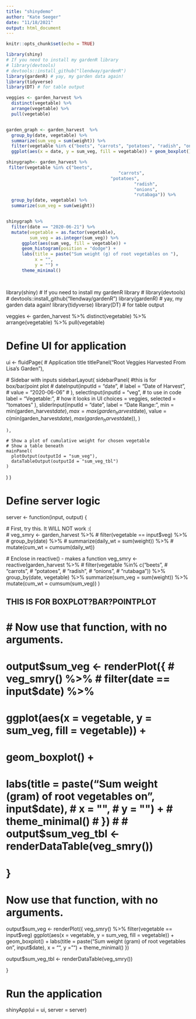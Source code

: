```yaml
---
title: "shinydemo"
author: "Kate Seeger"
date: "11/18/2021"
output: html_document
---
```


```r
knitr::opts_chunk$set(echo = TRUE)
```

```r

library(shiny)
# If you need to install my gardenR library
# library(devtools)
# devtools::install_github("llendway/gardenR")
library(gardenR) # yay, my garden data again!
library(tidyverse)
library(DT) # for table output

veggies <- garden_harvest %>% 
  distinct(vegetable) %>% 
  arrange(vegetable) %>% 
  pull(vegetable)


garden_graph <- garden_harvest  %>%
  group_by(date, vegetable) %>%
  summarize(sum_veg = sum(weight)) %>%
  filter(vegetable %in% c("beets", "carrots", "potatoes", "radish", "onions", "rutabaga")) %>%
  ggplot(aes(x = date, y = sum_veg, fill = vegetable)) + geom_boxplot() 

shinygraph<- garden_harvest %>%
 filter(vegetable %in% c("beets",
                                           "carrots",
                                        "potatoes", 
                                                 "radish", 
                                                 "onions", 
                                                 "rutabaga")) %>%
  group_by(date, vegetable) %>%
  summarize(sum_veg = sum(weight))


shinygraph %>%
  filter(date == "2020-06-21") %>%
  mutate(vegetable = as.factor(vegetable), 
         sum_veg = as.integer(sum_veg)) %>%
      ggplot(aes(sum_veg, fill = vegetable)) +
      geom_histogram(position = "dodge") +
      labs(title = paste("Sum weight (g) of root vegetables on "),
           x = "",
           y = "") +
      theme_minimal()

                                
```

library(shiny)
# If you need to install my gardenR library
# library(devtools)
# devtools::install_github("llendway/gardenR")
library(gardenR) # yay, my garden data again!
library(tidyverse)
library(DT) # for table output

veggies <- garden_harvest %>% 
  distinct(vegetable) %>% 
  arrange(vegetable) %>% 
  pull(vegetable)

# Define UI for application 
ui <- fluidPage(
  # Application title
  titlePanel("Root Veggies Harvested From Lisa's Garden"),
  

  # Sidebar with inputs 
  sidebarLayout(
    sidebarPanel(
      #this is for box/bar/point plot
      # dateInput(inputId = "date", 
      #           label = "Date of Harvest", 
      #           value = "2020-06-06"
      #           ),
      selectInput(inputId = "veg", # to use in code
                  label = "Vegetable:", # how it looks in UI
                  choices = veggies, 
                  selected = "tomatoes"
      ),
      sliderInput(inputId = "date", 
                  label = "Date Range: ",
                  min = min(garden_harvest$date), 
                  max = max(garden_harvest$date), 
                  value = c(min(garden_harvest$date),
                            max(garden_harvest$date)),
                            )
      
      
    ),
    
    # Show a plot of cumulative weight for chosen vegetable
    # Show a table beneath
    mainPanel(
      plotOutput(outputId = "sum_veg"),
      dataTableOutput(outputId = "sum_veg_tbl")
    )
  )
)

# Define server logic 
server <- function(input, output) {
  
  # First, try this. It WILL NOT work :(    
  # veg_smry <- garden_harvest %>% 
  #     filter(vegetable == input$veg) %>% 
  #     group_by(date) %>% 
  #     summarize(daily_wt = sum(weight)) %>% 
  #     mutate(cum_wt = cumsum(daily_wt))
  
  # Enclose in reactive() - makes a function
  veg_smry <- reactive(garden_harvest %>%
                         # filter(vegetable %in% c("beets",
                         #                         "carrots",
                         #                         "potatoes", 
                         #                         "radish", 
                         #                         "onions", 
                         #                         "rutabaga")) %>%
                         group_by(date, vegetable) %>%
                         summarize(sum_veg = sum(weight)) %>%
                         mutate(cum_wt = cumsum(sum_veg))
  )
                       
  
## THIS IS FOR BOXPLOT?BAR?POINTPLOT
  
#   # Now use that function, with no arguments.
#   output$sum_veg <- renderPlot({
#     veg_smry() %>% 
#       filter(date == input$date) %>%
#       ggplot(aes(x = vegetable, y = sum_veg, fill = vegetable)) +
#       geom_boxplot() +
#       labs(title = paste("Sum weight (gram) of root vegetables on ", input$date),
#            x = "",
#            y = "") +
#       theme_minimal()
#   })
#   
#   output$sum_veg_tbl <- renderDataTable(veg_smry())
#   
# }


# Now use that function, with no arguments.
output$sum_veg <- renderPlot({
  veg_smry() %>% 
    filter(vegetable == input$veg)
    ggplot(aes(x = vegetable, y = sum_veg, fill = vegetable)) +
    geom_boxplot() +
    labs(title = paste("Sum weight (gram) of root vegetables on ", input$date),
         x = "",
         y = "") +
    theme_minimal()
})

output$sum_veg_tbl <- renderDataTable(veg_smry())

}

# Run the application 
shinyApp(ui = ui, server = server)
